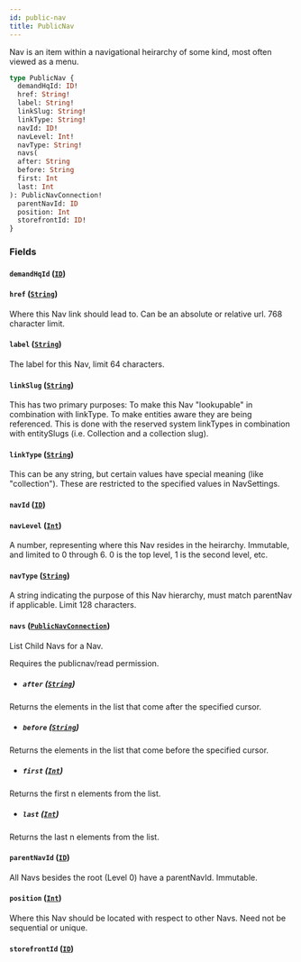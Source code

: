 ```yaml
---
id: public-nav
title: PublicNav
---
```



Nav is an item within a navigational heirarchy of some kind, most often viewed as a menu.


```graphql
type PublicNav {
  demandHqId: ID!
  href: String!
  label: String!
  linkSlug: String!
  linkType: String!
  navId: ID!
  navLevel: Int!
  navType: String!
  navs(
  after: String
  before: String
  first: Int
  last: Int
): PublicNavConnection!
  parentNavId: ID
  position: Int
  storefrontId: ID!
}
```


### Fields

#### `demandHqId` ([`ID`](/developers/demandhq-apis/storefront-api/graphql/reference/scalars/id))




#### `href` ([`String`](/developers/demandhq-apis/storefront-api/graphql/reference/scalars/string))

Where this Nav link should lead to. Can be an absolute or relative url. 768 character limit.


#### `label` ([`String`](/developers/demandhq-apis/storefront-api/graphql/reference/scalars/string))

The label for this Nav, limit 64 characters.


#### `linkSlug` ([`String`](/developers/demandhq-apis/storefront-api/graphql/reference/scalars/string))

This has two primary purposes:
To make this Nav "lookupable" in combination with linkType.
To make entities aware they are being referenced. This is done with the
reserved system linkTypes in combination with entitySlugs (i.e. Collection and
a collection slug).


#### `linkType` ([`String`](/developers/demandhq-apis/storefront-api/graphql/reference/scalars/string))

This can be any string, but certain values have special meaning (like "collection").
These are restricted to the specified values in NavSettings.


#### `navId` ([`ID`](/developers/demandhq-apis/storefront-api/graphql/reference/scalars/id))




#### `navLevel` ([`Int`](/developers/demandhq-apis/storefront-api/graphql/reference/scalars/int))

A number, representing where this Nav resides in the heirarchy. Immutable, and
limited to 0 through 6. 0 is the top level, 1 is the second level, etc.


#### `navType` ([`String`](/developers/demandhq-apis/storefront-api/graphql/reference/scalars/string))

A string indicating the purpose of this Nav hierarchy, must match parentNav if applicable. Limit 128 characters.


#### `navs` ([`PublicNavConnection`](/developers/demandhq-apis/storefront-api/graphql/reference/objects/public-nav-connection))

List Child Navs for a Nav.
            
Requires the publicnav/read permission.
- ##### `after` ([`String`](/developers/demandhq-apis/storefront-api/graphql/reference/scalars/string))

Returns the elements in the list that come after the specified cursor.


- ##### `before` ([`String`](/developers/demandhq-apis/storefront-api/graphql/reference/scalars/string))

Returns the elements in the list that come before the specified cursor.


- ##### `first` ([`Int`](/developers/demandhq-apis/storefront-api/graphql/reference/scalars/int))

Returns the first n elements from the list.


- ##### `last` ([`Int`](/developers/demandhq-apis/storefront-api/graphql/reference/scalars/int))

Returns the last n elements from the list.


#### `parentNavId` ([`ID`](/developers/demandhq-apis/storefront-api/graphql/reference/scalars/id))

All Navs besides the root (Level 0) have a parentNavId. Immutable.


#### `position` ([`Int`](/developers/demandhq-apis/storefront-api/graphql/reference/scalars/int))

Where this Nav should be located with respect to other Navs. Need not be sequential or unique.


#### `storefrontId` ([`ID`](/developers/demandhq-apis/storefront-api/graphql/reference/scalars/id))






